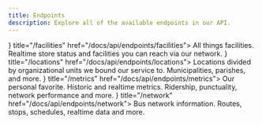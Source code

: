 ```yaml
---
title: Endpoints
description: Explore all of the available endpoints in our API.
---
```



<Cards>
    <Card icon={<IconBuildings />} title="/facilities" href="/docs/api/endpoints/facilities">
        All things facilities. Realtime store status and facilities you can reach via our network.
    </Card>
    <Card icon={<IconMapPin />} title="/locations" href="/docs/api/endpoints/locations">
        Locations divided by organizational units we bound our service to. Municipalities, parishes, and more.
    </Card>
    <Card icon={<IconChartBar />} title="/metrics" href="/docs/api/endpoints/metrics">
        Our personal favorite. Historic and realtime metrics. Ridership, punctuality, network performance and more.
    </Card>
    <Card icon={<IconRoute />} title="/network" href="/docs/api/endpoints/network">
        Bus network information. Routes, stops, schedules, realtime data and more.
    </Card>
</Cards>